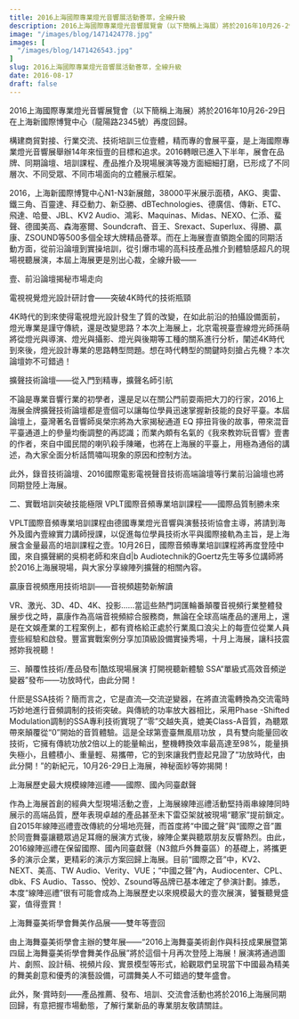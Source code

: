 ```yaml
---
title: 2016上海國際專業燈光音響展活動薈萃，全線升級
description: 2016上海國際專業燈光音響展覽會（以下簡稱上海展）將於2016年10月26-29日在上海新國際博覽中心（龍陽路2345號）再度回歸。
image: "/images/blog/1471424778.jpg"
images: [
  "/images/blog/1471426543.jpg"
]
slug: 2016上海國際專業燈光音響展活動薈萃，全線升級
date: 2016-08-17
draft: false
---
```




2016上海國際專業燈光音響展覽會（以下簡稱上海展）將於2016年10月26-29日在上海新國際博覽中心（龍陽路2345號）再度回歸。



構建商貿對接、行業交流、技術培訓三位壹體，精而專的會展平臺，是上海國際專業燈光音響展舉辦14年來恒壹的目標和追求。2016轉眼已進入下半年，展會在品牌、同期論壇、培訓課程、產品推介及現場展演等幾方面細細打磨，已形成了不同層次、不同受眾、不同市場面向的立體展示框架。



2016，上海新國際博覽中心N1-N3新展館，38000平米展示面積，AKG、奧雷、鐵三角、百靈達、拜亞動力、新亞勝、dBTechnologies、德廣信、傳新、ETC、飛達、哈曼、JBL、KV2 Audio、鴻彩、Maquinas、Midas、NEXO、仁添、蜚聲、德國美高、森海塞爾、Soundcraft、音王、Srexact、Superlux、得勝、贏康、ZSOUND等500多個全球大牌精品薈萃。而在上海展壹直領跑全國的同期活動方面，從前沿論壇到實操培訓，從引爆市場的高科技產品推介到體驗感超凡的現場視聽展演，本屆上海展更是別出心裁，全線升級——



壹、前沿論壇揭秘市場走向

電視視覺燈光設計研討會——突破4K時代的技術瓶頸

4K時代的到來使得電視燈光設計發生了質的改變，在如此前沿的拍攝設備面前，燈光專業是謹守傳統，還是改變思路？本次上海展上，北京電視臺壹線燈光師孫萌將從燈光與導演、燈光與攝影、燈光與後期等工種的關系進行分析，闡述4K時代到來後，燈光設計專業的思路轉型問題。想在時代轉型的關鍵時刻搶占先機？本次論壇妳不可錯過！


擴聲技術論壇——從入門到精專，擴聲名師引航

不論是專業音響行業的初學者，還是足以在關公門前耍兩把大刀的行家，2016上海展金牌擴聲技術論壇都是壹個可以讓每位學員迅速掌握新技能的良好平臺。本屆論壇上，臺灣著名音響師吳榮宗將為大家揭秘通道 EQ 擰扭背後的故事，帶來混音平臺通道上的參量均衡調整的再認識；而業內頗有名氣的《我來教妳玩音響》壹書的作者，來自中國民間的喇叭殺手陳曦，也將在上海展的平臺上，用極為通俗的講述，為大家全面分析話筒嘯叫現象的原因和控制方法。



此外，錄音技術論壇、2016國際電影電視聲音技術高端論壇等行業前沿論壇也將同期登陸上海展。



二、實戰培訓突破技能極限
VPLT國際音頻專業培訓課程——國際品質制勝未來

VPLT國際音頻專業培訓課程由德國專業燈光音響與演藝技術協會主導，將請到海外及國內壹線實力講師授課，以促進每位學員技術水平與國際接軌為主旨，是上海展含金量最高的培訓課程之壹。10月26日，國際音頻專業培訓課程將再度登陸中國，來自擴聲網的吳桐老師和來自d|b Audiotechnik的Goertz先生等多位講師將於2016上海展現場，與大家分享線陣列擴聲的相關內容。


贏康音視頻應用技術培訓——音視頻趨勢新解讀

VR、激光、3D、4D、4K、投影……當這些熱門詞匯輪番顛覆音視頻行業整體發展步伐之時，贏康作為高端音視頻綜合服務商，無論在全球高端產品的運用上，還是在文娛產業的工程案例上，都有資格給正處於行業風口浪尖上的每壹位從業人員壹些經驗和啟發。豐富實戰案例分享加頂級設備實操秀場，十月上海展，讓科技震撼妳我視聽！


三、顛覆性技術/產品發布|酷炫現場展演 打開視聽新體驗
SSA“單級式高效音頻逆變器”發布——功放時代，由此分開！

什麽是SSA技術？簡而言之，它是直流—交流逆變器，在將直流電轉換為交流電時巧妙地進行音頻調制的技術突破。與傳統的功率放大器相比，采用Phase -Shifted Modulation調制的SSA專利技術實現了“零”交越失真，媲美Class-A音質，為聽眾帶來顛覆從“0”開始的音質體驗。這是全球第壹臺無風扇功放 ，具有雙向能量回收技術，它擁有傳統功放2倍以上的能量輸出，整機轉換效率最高達至98%，能量損失極小，且體積小、重量輕、易攜帶，它的到來讓我們壹起見證了“功放時代，由此分開！”的新紀元，10月26-29日上海展，神秘面紗等妳揭開！


上海展歷史最大規模線陣巡禮——國際、國內同臺獻聲

作為上海展首創的經典大型現場活動之壹，上海展線陣巡禮活動堅持兩串線陣同時展示的高端品質，歷年表現卓越的產品甚至未下雷亞架就被現場“聽家”提前鎖定。自2015年線陣巡禮壹改傳統的分場地亮聲，而首度將“中國之聲”與“國際之音”置於同壹舞臺讓聽眾過足耳癮的展演方式後，線陣企業與聽眾朋友反響熱烈。由此，2016線陣巡禮在保留國際、國內同臺獻聲（N3館戶外舞臺區）的基礎上，將攜更多的演示企業，更精彩的演示方案回歸上海展。目前“國際之音”中，KV2、NEXT、美高、TW Audio、Verity、VUE；“中國之聲”內，Audiocenter、CPL、dbk、FS Audio、Tasso、悅妙、Zsound等品牌已基本確定了參演計劃。據悉，本度“線陣巡禮”很有可能會成為上海展歷史以來規模最大的壹次展演，饕餮聽覺盛宴，值得壹賞！


上海舞臺美術學會舞美作品展——雙年等壹回

由上海舞臺美術學會主辦的雙年展——“2016上海舞臺美術創作與科技成果展暨第四屆上海舞臺美術學會舞美作品展”將於這個十月再次登陸上海展！展演將通過圖片、劇照、設計稿、視頻片段、實景模型等形式，給觀眾們呈現當下中國最為精美的舞美創意和優秀的演藝設備，可謂舞美人不可錯過的雙年盛會。



此外，聚·賞時刻——產品推薦、發布、培訓、交流會活動也將於2016上海展同期回歸，有意把握市場動態，了解行業新品的專業朋友敬請關註。


